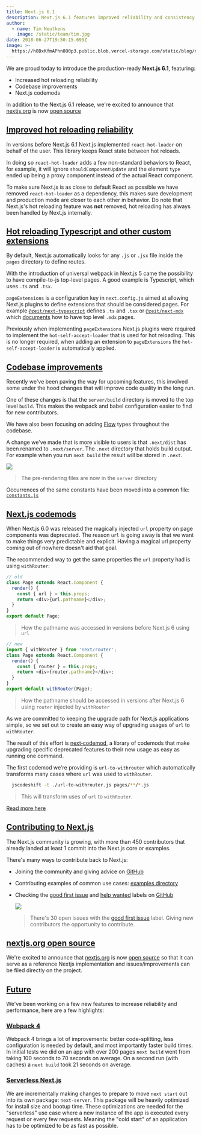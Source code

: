 ```yaml
---
title: Next.js 6.1
description: Next.js 6.1 features improved reliability and consistency in development
author:
  - name: Tim Neutkens
    image: /static/team/tim.jpg
date: 2018-06-27T19:50:15.699Z
image: >-
  https://h8DxKfmAPhn8O0p3.public.blob.vercel-storage.com/static/blog/next-6-1/twitter-card.png
---
```


We are proud today to introduce the production-ready **Next.js 6.1**, featuring:

*   Increased hot reloading reliability
*   Codebase improvements
*   Next.js codemods

In addition to the Next.js 6.1 release, we're excited to announce that [nextjs.org](https://nextjs.org) is now [open source](https://github.com/vercel/next-site)

[Improved hot reloading reliability](#improved-hot-reloading-reliability)
-------------------------------------------------------------------------

In versions before Next.js 6.1 Next.js implemented `react-hot-loader` on behalf of the user. This library keeps React state between hot reloads.

In doing so `react-hot-loader` adds a few non-standard behaviors to React, for example, it will ignore `shouldComponentUpdate` and the element `type` ended up being a proxy component instead of the actual React component.

To make sure Next.js is as close to default React as possible we have removed `react-hot-loader` as a dependency, this makes sure development and production mode are closer to each other in behavior. Do note that Next.js's hot reloading feature was **not** removed, hot reloading has always been handled by Next.js internally.

[Hot reloading Typescript and other custom extensions](#hot-reloading-typescript-and-other-custom-extensions)
-------------------------------------------------------------------------------------------------------------

By default, Next.js automatically looks for any `.js` or `.jsx` file inside the `pages` directory to define routes.

With the introduction of universal webpack in Next.js 5 came the possibility to have compile-to-js top-level pages. A good example is Typescript, which uses `.ts` and `.tsx`.

`pageExtensions` is a configuration key in `next.config.js` aimed at allowing Next.js plugins to define extensions that should be considered pages. For example [`@zeit/next-typescript`](https://github.com/vercel/next-plugins/tree/master/packages/next-typescript) defines `.ts` and `.tsx` or [`@zeit/next-mdx`](https://github.com/vercel/next-plugins/tree/master/packages/next-mdx) which [documents](https://github.com/vercel/next-plugins/tree/master/packages/next-mdx#top-level-mdx-pages) how to have top level `.mdx` pages.

Previously when implementing `pageExtensions` Next.js plugins were required to implement the `hot-self-accept-loader` that is used for hot reloading. This is no longer required, when adding an extension to `pageExtensions` the `hot-self-accept-loader` is automatically applied.

[Codebase improvements](#codebase-improvements)
-----------------------------------------------

Recently we've been paving the way for upcoming features, this involved some under the hood changes that will improve code quality in the long run.

One of these changes is that the `server/build` directory is moved to the top level `build`. This makes the webpack and babel configuration easier to find for new contributors.

We have also been focusing on adding [Flow](https://flow.org/) types throughout the codebase.

A change we've made that is more visible to users is that `.next/dist` has been renamed to `.next/server`. The `.next` directory that holds build output. For example when you run `next build` the result will be stored in `.next`.

![](https://h8DxKfmAPhn8O0p3.public.blob.vercel-storage.com/static/blog/next-6-1/server-dist.png)

> The pre-rendering files are now in the `server` directory

Occurrences of the same constants have been moved into a common file: [`constants.js`](https://github.com/vercel/next.js/blob/canary/lib/constants.js)

[Next.js codemods](#nextjs-codemods)
------------------------------------

When Next.js 6.0 was released the magically injected `url` property on page components was deprecated. The reason `url` is going away is that we want to make things very predictable and explicit. Having a magical url property coming out of nowhere doesn't aid that goal.

The recommended way to get the same properties the `url` property had is using `withRouter`:

```js filename="page.js"
// old
class Page extends React.Component {
  render() {
    const { url } = this.props;
    return <div>{url.pathname}</div>;
  }
}
export default Page;
```

> How the pathname was accessed in versions before Next.js 6 using `url`

```js filename="page.js"
// new
import { withRouter } from 'next/router';
class Page extends React.Component {
  render() {
    const { router } = this.props;
    return <div>{router.pathname}</div>;
  }
}
export default withRouter(Page);
```

> How the pathname should be accessed in versions after Next.js 6 using `router` injected by `withRouter`

As we are committed to keeping the upgrade path for Next.js applications simple, so we set out to create an easy way of upgrading usages of `url` to `withRouter`.

The result of this effort is [next‑codemod](https://github.com/vercel/next-codemod), a library of codemods that make upgrading specific deprecated features to their new usage as easy as running one command.

The first codemod we're providing is `url-to-withrouter` which automatically transforms many cases where `url` was used to `withRouter`.

```bash filename="Terminal"
  jscodeshift -t ./url-to-withrouter.js pages/**/*.js
```

> This will transform uses of `url` to `withRouter`.

[Read more here](https://github.com/vercel/next-codemod#url-to-withrouter)

[Contributing to Next.js](#contributing-to-nextjs)
--------------------------------------------------

The Next.js community is growing, with more than 450 contributors that already landed at least 1 commit into the Next.js core or examples.

There's many ways to contribute back to Next.js:

*   Joining the community and giving advice on [GitHub](https://github.com/vercel/next.js/discussions)
    
*   Contributing examples of common use cases: [examples directory](https://github.com/vercel/next.js/tree/canary/examples)
    
*   Checking the [good first issue](https://github.com/vercel/next.js/issues?q=is%3Aissue+is%3Aopen+sort%3Aupdated-desc+label%3A%22good+first+issue%22) and [help wanted](https://github.com/vercel/next.js/issues?q=is%3Aissue+is%3Aopen+sort%3Aupdated-desc+label%3A%22help+wanted%22) labels on [GitHub](https://github.com/vercel/next.js)
    
    ![](https://h8DxKfmAPhn8O0p3.public.blob.vercel-storage.com/static/blog/next-6-1/good-first-issue.png)
    
    > There's 30 open issues with the [good first issue](https://github.com/vercel/next.js/issues?q=is%3Aissue+is%3Aopen+sort%3Aupdated-desc+label%3A%22good+first+issue%22) label. Giving new contributors the opportunity to contribute.
    

[nextjs.org open source](#nextjsorg-open-source)
------------------------------------------------

We're excited to announce that [nextjs.org](https://nextjs.org) is now [open source](https://github.com/vercel/next-site) so that it can serve as a reference Nextjs implementation and issues/improvements can be filed directly on the project.

[Future](#future)
-----------------

We've been working on a few new features to increase reliability and performance, here are a few highlights:

### [Webpack 4](#webpack-4)

Webpack 4 brings a lot of improvements: better code-splitting, less configuration is needed by default, and most importantly faster build times. In initial tests we did on an app with over 200 pages `next build` went from taking 100 seconds to 70 seconds on average. On a second run (with caches) a `next build` took 21 seconds on average.

### [Serverless Next.js](#serverless-nextjs)

We are incrementally making changes to prepare to move `next start` out into its own package: `next-server`. This package will be heavily optimized for install size and bootup time. These optimizations are needed for the "serverless" use case where a new instance of the app is executed every request or every few requests. Meaning the "cold start" of an application has to be optimized to be as fast as possible.
